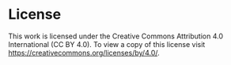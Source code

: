 # License {.unnumbered .unlisted}

```{=latex}
\pagenumbering{roman}
\thispagestyle{empty}
```
This work is licensed under the Creative Commons Attribution 4.0 International (CC BY 4.0). To view a copy of this license visit [https://creativecommons.org/licenses/by/4.0/](https://creativecommons.org/licenses/by/4.0/).